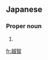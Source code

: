 ==Japanese==
{{wikipedia|lang=ja}}
{{ja-kanjitab|お|ち}}

===Proper noun===
{{ja-pos|proper|おち}}

# {{surname|lang=ja|sort=おち}}

[[fr:越智]]